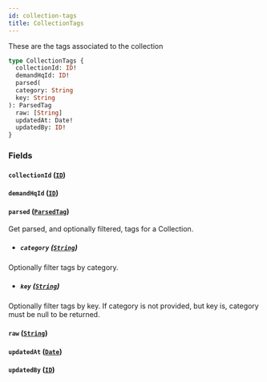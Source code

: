 ```yaml
---
id: collection-tags
title: CollectionTags
---
```



These are the tags associated to the collection


```graphql
type CollectionTags {
  collectionId: ID!
  demandHqId: ID!
  parsed(
  category: String
  key: String
): ParsedTag
  raw: [String]
  updatedAt: Date!
  updatedBy: ID!
}
```


### Fields

#### `collectionId` ([`ID`](/developers/demandhq-apis/demand-api/graphql/reference/scalars/id))




#### `demandHqId` ([`ID`](/developers/demandhq-apis/demand-api/graphql/reference/scalars/id))




#### `parsed` ([`ParsedTag`](/developers/demandhq-apis/demand-api/graphql/reference/objects/parsed-tag))

Get parsed, and optionally filtered, tags for a Collection.
- ##### `category` ([`String`](/developers/demandhq-apis/demand-api/graphql/reference/scalars/string))

Optionally filter tags by category.


- ##### `key` ([`String`](/developers/demandhq-apis/demand-api/graphql/reference/scalars/string))

Optionally filter tags by key. If category is not provided, but key is, category must be null to be returned.


#### `raw` ([`String`](/developers/demandhq-apis/demand-api/graphql/reference/scalars/string))




#### `updatedAt` ([`Date`](/developers/demandhq-apis/demand-api/graphql/reference/scalars/date))




#### `updatedBy` ([`ID`](/developers/demandhq-apis/demand-api/graphql/reference/scalars/id))







